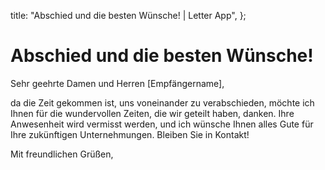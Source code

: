   title: "Abschied und die besten Wünsche! | Letter App",
};

# Abschied und die besten Wünsche!

Sehr geehrte Damen und Herren [Empfängername],

da die Zeit gekommen ist, uns voneinander zu verabschieden, möchte ich Ihnen für die wundervollen Zeiten, die wir geteilt haben, danken. Ihre Anwesenheit wird vermisst werden, und ich wünsche Ihnen alles Gute für Ihre zukünftigen Unternehmungen. Bleiben Sie in Kontakt!

Mit freundlichen Grüßen,
